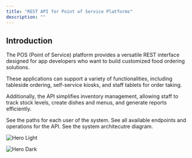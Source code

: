 ```yaml
---
title: "REST API for Point of Service Platforms"
description: ""
---
```

## Introduction
The POS (Point of Service) platform provides a versatile REST interface designed for app developers who want to build customized food ordering solutions.

These applications can support a variety of functionalities, including tableside ordering, self-service kiosks, and staff tablets for order taking.

Additionally, the API simplifies inventory management, allowing staff to track stock levels, create dishes and menus, and generate reports efficiently.

<CardGroup>

<Card title="View flows" icon="user" href="/api-flows/admin" horizontal>
See the paths for each user of the system.
</Card>
<Card
  title="API reference"   icon="square-code" href="/api-reference/endpoint" horizontal>
  See all available endpoints and operations for the API.
</Card>
<Card
  title="System architecture"   icon="diagram-project" href="/architecture/architecture" horizontal>
  See the system architecutre diagram.
</Card>


</CardGroup>

<img
  className="block dark:hidden"
  src="/logo/Logo_Kitchen3.svg"
  alt="Hero Light"
/>

<img
  className="hidden dark:block"
  src="/logo/Logo_Kitchen3.svg"
  alt="Hero Dark"
/>